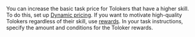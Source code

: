 <Cut title="How do I reward Tolokers in addition to the basic task price?">

You can increase the basic task price for Tolokers that have a higher skill. To do this, set up [Dynamic pricing](/docs/guide/dynamic-pricing). If you want to motivate high-quality Tolokers regardless of their skill, use [rewards](/docs/guide/bonus). In your task instructions, specify the amount and conditions for the Toloker rewards.

</Cut>
